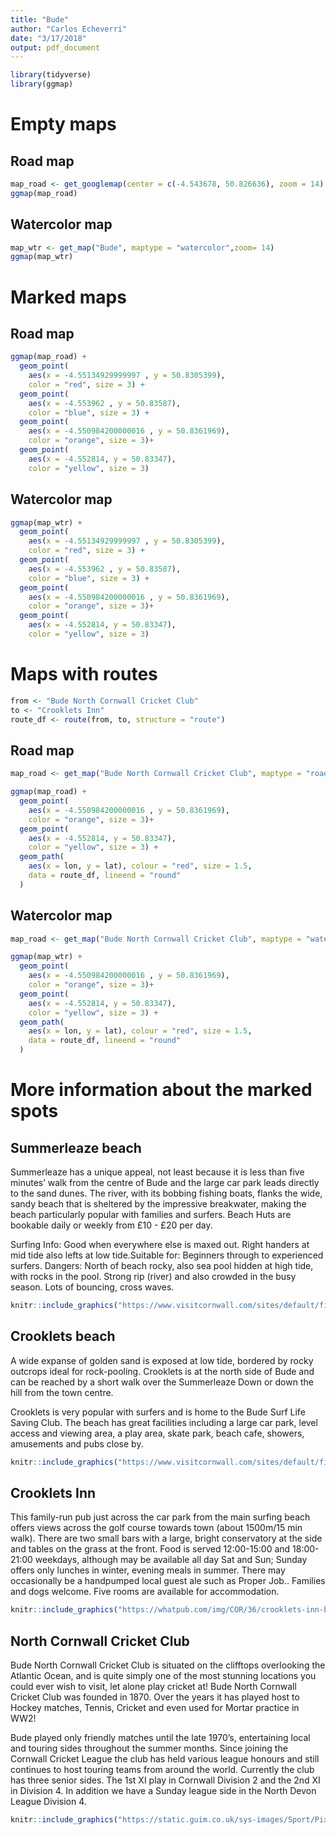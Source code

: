 ```yaml
---
title: "Bude"
author: "Carlos Echeverri"
date: "3/17/2018"
output: pdf_document
---
```


```r
library(tidyverse)
library(ggmap)
```

# Empty maps

## Road map

```r
map_road <- get_googlemap(center = c(-4.543678, 50.826636), zoom = 14)
ggmap(map_road)
```

## Watercolor map

```r
map_wtr <- get_map("Bude", maptype = "watercolor",zoom= 14)
ggmap(map_wtr)
```

# Marked maps

## Road map

```r
ggmap(map_road) +
  geom_point(
    aes(x = -4.55134929999997 , y = 50.8305399),
    color = "red", size = 3) +
  geom_point(
    aes(x = -4.553962 , y = 50.83587),
    color = "blue", size = 3) +
  geom_point(
    aes(x = -4.550984200000016 , y = 50.8361969),
    color = "orange", size = 3)+
  geom_point(
    aes(x = -4.552814, y = 50.83347),
    color = "yellow", size = 3)
```

## Watercolor map

```r
ggmap(map_wtr) +
  geom_point(
    aes(x = -4.55134929999997 , y = 50.8305399),
    color = "red", size = 3) +
  geom_point(
    aes(x = -4.553962 , y = 50.83587),
    color = "blue", size = 3) +
  geom_point(
    aes(x = -4.550984200000016 , y = 50.8361969),
    color = "orange", size = 3)+
  geom_point(
    aes(x = -4.552814, y = 50.83347),
    color = "yellow", size = 3)
```

# Maps with routes

```r
from <- "Bude North Cornwall Cricket Club"
to <- "Crooklets Inn"
route_df <- route(from, to, structure = "route")
```

## Road map

```r
map_road <- get_map("Bude North Cornwall Cricket Club", maptype = "roadmap",zoom= 16)

ggmap(map_road) +
  geom_point(
    aes(x = -4.550984200000016 , y = 50.8361969),
    color = "orange", size = 3)+
  geom_point(
    aes(x = -4.552814, y = 50.83347),
    color = "yellow", size = 3) +
  geom_path(
    aes(x = lon, y = lat), colour = "red", size = 1.5,
    data = route_df, lineend = "round"
  )
```

## Watercolor map

```r
map_road <- get_map("Bude North Cornwall Cricket Club", maptype = "watercolor",zoom= 16)

ggmap(map_wtr) +
  geom_point(
    aes(x = -4.550984200000016 , y = 50.8361969),
    color = "orange", size = 3)+
  geom_point(
    aes(x = -4.552814, y = 50.83347),
    color = "yellow", size = 3) +
  geom_path(
    aes(x = lon, y = lat), colour = "red", size = 1.5,
    data = route_df, lineend = "round"
  )
```

# More information about the marked spots

## Summerleaze beach

Summerleaze has a unique appeal, not least because it is less than five minutes’ walk from the centre of Bude and the large car park leads directly to the sand dunes. The river, with its bobbing fishing boats, flanks the wide, sandy beach that is sheltered by the impressive breakwater, making the beach particularly popular with families and surfers. Beach Huts are bookable daily or weekly from £10 - £20 per day.

Surfing Info: Good when everywhere else is maxed out. Right handers at mid tide also lefts at low tide.Suitable for: Beginners through to experienced surfers. Dangers: North of beach rocky, also sea pool hidden at high tide, with rocks in the pool. Strong rip (river) and also crowded in the busy season. Lots of bouncing, cross waves.

```r
knitr::include_graphics("https://www.visitcornwall.com/sites/default/files/styles/product_image_breakpoints_theme_visitcornwall2_mobile_1x/public/Summerleaze%20Beach.jpg")
```

## Crooklets beach

A wide expanse of golden sand is exposed at low tide, bordered by rocky outcrops ideal for rock-pooling. Crooklets is at the north side of Bude and can be reached by a short walk over the Summerleaze Down or down the hill from the town centre.

Crooklets is very popular with surfers and is home to the Bude Surf Life Saving Club.  The beach has great facilities including a large car park, level access and viewing area, a play area, skate park, beach cafe, showers, amusements and pubs close by.

```r
knitr::include_graphics("https://www.visitcornwall.com/sites/default/files/styles/product_image_breakpoints_theme_visitcornwall2_mobile_1x/public/product_image/Crooklets%20Beach%2C%20Bude%20Credit%20Matt%20Jessop%20and%20Visit%20Cornwall.jpg")
```

## Crooklets Inn

This family-run pub just across the car park from the main surfing beach offers views across the golf course towards town (about 1500m/15 min walk). There are two small bars with a large, bright conservatory at the side and tables on the grass at the front. Food is served 12:00-15:00 and 18:00-21:00 weekdays, although may be available all day Sat and Sun; Sunday offers only lunches in winter, evening meals in summer. There may occasionally be a handpumped local guest ale such as Proper Job.. Families and dogs welcome. Five rooms are available for accommodation.

```r
knitr::include_graphics("https://whatpub.com/img/COR/36/crooklets-inn-bude/298/224/52531.jpg")
```

## North Cornwall Cricket Club

Bude North Cornwall Cricket Club is situated on the clifftops overlooking the Atlantic Ocean, and is quite simply one of the most stunning locations you could ever wish to visit, let alone play cricket at! 
Bude North Cornwall Cricket Club was founded in 1870. Over the years it has played host to Hockey matches, Tennis, Cricket and even used for Mortar practice in WW2!

Bude played only friendly matches until the late 1970's, entertaining local and touring sides throughout the summer months. Since joining the Cornwall Cricket League the club has held various league honours and still continues to host touring teams from around the world. 
Currently the club has three senior sides. The 1st XI play in Cornwall Division 2 and the 2nd XI in Division 4. In addition we have a Sunday league side in the North Devon League Division 4. 

```r
knitr::include_graphics("https://static.guim.co.uk/sys-images/Sport/Pix/columnists/2013/1/29/1359468918726/Wormsley-cricket-ground-S-001.jpg")
```



